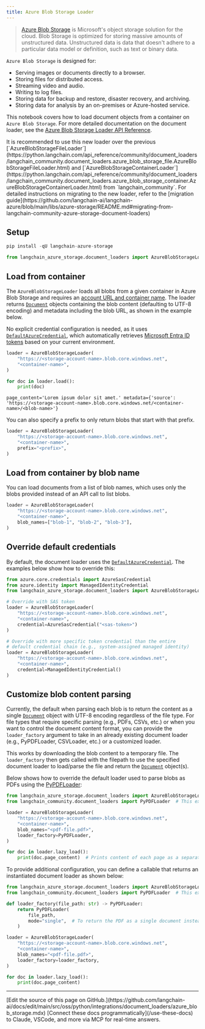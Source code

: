 ```yaml
---
title: Azure Blob Storage Loader
---
```


>[Azure Blob Storage](https://learn.microsoft.com/en-us/azure/storage/blobs/storage-blobs-introduction) is Microsoft's object storage solution for the cloud. Blob Storage is optimized for storing massive amounts of unstructured data. Unstructured data is data that doesn't adhere to a particular data model or definition, such as text or binary data.

`Azure Blob Storage` is designed for:

- Serving images or documents directly to a browser.
- Storing files for distributed access.
- Streaming video and audio.
- Writing to log files.
- Storing data for backup and restore, disaster recovery, and archiving.
- Storing data for analysis by an on-premises or Azure-hosted service.

This notebook covers how to load document objects from a container on `Azure Blob Storage`. For more detailed documentation on the document loader, see the [Azure Blob Storage Loader API Reference](https://reference.langchain.com/python/integrations/langchain_azure/storage/).

<Note>
It is recommended to use this new loader over the previous [`AzureBlobStorageFileLoader`](https://python.langchain.com/api_reference/community/document_loaders/langchain_community.document_loaders.azure_blob_storage_file.AzureBlobStorageFileLoader.html) and [`AzureBlobStorageContainerLoader`](https://python.langchain.com/api_reference/community/document_loaders/langchain_community.document_loaders.azure_blob_storage_container.AzureBlobStorageContainerLoader.html) from `langchain_community`. For detailed instructions on migrating to the new loader, refer to the [migration guide](https://github.com/langchain-ai/langchain-azure/blob/main/libs/azure-storage/README.md#migrating-from-langchain-community-azure-storage-document-loaders)
</Note>


## Setup

```python
pip install -qU langchain-azure-storage
```

```python
from langchain_azure_storage.document_loaders import AzureBlobStorageLoader
```

## Load from container

The `AzureBlobStorageLoader` loads all blobs from a given container in Azure Blob Storage and requires an [account URL and container name](https://learn.microsoft.com/en-us/rest/api/storageservices/Naming-and-Referencing-Containers--Blobs--and-Metadata#resource-uri-syntax). The loader returns [`Document`](https://reference.langchain.com/python/langchain_core/documents/#langchain_core.documents.base.Document) objects containing the blob content (defaulting to UTF-8 encoding) and metadata including the blob URL, as shown in the example below.

No explicit credential configuration is needed, as it uses [`DefaultAzureCredential`](https://learn.microsoft.com/en-us/azure/developer/python/sdk/authentication/credential-chains?tabs=dac#defaultazurecredential-overview), which automatically retrieves [Microsoft Entra ID tokens](https://learn.microsoft.com/en-us/azure/storage/blobs/authorize-access-azure-active-directory) based on your current environment.

```python
loader = AzureBlobStorageLoader(
    "https://<storage-account-name>.blob.core.windows.net",
    "<container-name>",
)

for doc in loader.load():
    print(doc)
```

```output
page_content='Lorem ipsum dolor sit amet.' metadata={'source': 'https://<storage-account-name>.blob.core.windows.net/<container-name>/<blob-name>'}
```

You can also specify a prefix to only return blobs that start with that prefix.

```python
loader = AzureBlobStorageLoader(
    "https://<storage-account-name>.blob.core.windows.net",
    "<container-name>",
    prefix="<prefix>",
)
```

## Load from container by blob name

You can load documents from a list of blob names, which uses only the blobs provided instead of an API call to list blobs.

```python
loader = AzureBlobStorageLoader(
    "https://<storage-account-name>.blob.core.windows.net",
    "<container-name>",
    blob_names=["blob-1", "blob-2", "blob-3"],
)
```

## Override default credentials

By default, the document loader uses the [`DefaultAzureCredential`](https://learn.microsoft.com/en-us/azure/developer/python/sdk/authentication/credential-chains?tabs=dac#defaultazurecredential-overview). The examples below show how to override this:

```python
from azure.core.credentials import AzureSasCredential
from azure.identity import ManagedIdentityCredential
from langchain_azure_storage.document_loaders import AzureBlobStorageLoader

# Override with SAS token
loader = AzureBlobStorageLoader(
    "https://<storage-account-name>.blob.core.windows.net",
    "<container-name>",
    credential=AzureSasCredential("<sas-token>")
)

# Override with more specific token credential than the entire
# default credential chain (e.g., system-assigned managed identity)
loader = AzureBlobStorageLoader(
    "https://<storage-account-name>.blob.core.windows.net",
    "<container-name>",
    credential=ManagedIdentityCredential()
)
```

## Customize blob content parsing

Currently, the default when parsing each blob is to return the content as a single [`Document`](https://reference.langchain.com/python/langchain_core/documents/#langchain_core.documents.base.Document) object with UTF-8 encoding regardless of the file type. For file types that require specific parsing (e.g., PDFs, CSVs, etc.) or when you want to control the document content format, you can provide the `loader_factory` argument to take in an already existing document loader (e.g., PyPDFLoader, CSVLoader, etc.) or a customized loader.

This works by downloading the blob content to a temporary file. The `loader_factory` then gets called with the filepath to use the specified document loader to load/parse the file and return the [`Document`](https://reference.langchain.com/python/langchain_core/documents/#langchain_core.documents.base.Document) object(s).

Below shows how to override the default loader used to parse blobs as PDFs using the [PyPDFLoader](https://python.langchain.com/api_reference/community/document_loaders/langchain_community.document_loaders.pdf.PyPDFLoader.html#pypdfloader):

```python
from langchain_azure_storage.document_loaders import AzureBlobStorageLoader
from langchain_community.document_loaders import PyPDFLoader  # This example requires installing `langchain-community` and `pypdf`

loader = AzureBlobStorageLoader(
    "https://<storage-account-name>.blob.core.windows.net",
    "<container-name>",
    blob_names="<pdf-file.pdf>",
    loader_factory=PyPDFLoader,
)

for doc in loader.lazy_load():
    print(doc.page_content)  # Prints content of each page as a separate document
```

To provide additional configuration, you can define a callable that returns an instantiated document loader as shown below:

```python
from langchain_azure_storage.document_loaders import AzureBlobStorageLoader
from langchain_community.document_loaders import PyPDFLoader  # This example requires installing `langchain-community` and `pypdf`

def loader_factory(file_path: str) -> PyPDFLoader:
    return PyPDFLoader(
        file_path,
        mode="single",  # To return the PDF as a single document instead of extracting documents by page
    )

loader = AzureBlobStorageLoader(
    "https://<storage-account-name>.blob.core.windows.net",
    "<container-name>",
    blob_names="<pdf-file.pdf>",
    loader_factory=loader_factory,
)

for doc in loader.lazy_load():
    print(doc.page_content)
```

---

<Callout icon="pen-to-square" iconType="regular">
    [Edit the source of this page on GitHub.](https://github.com/langchain-ai/docs/edit/main/src/oss/python/integrations/document_loaders/azure_blob_storage.mdx)
</Callout>
<Tip icon="terminal" iconType="regular">
    [Connect these docs programmatically](/use-these-docs) to Claude, VSCode, and more via MCP for    real-time answers.
</Tip>
